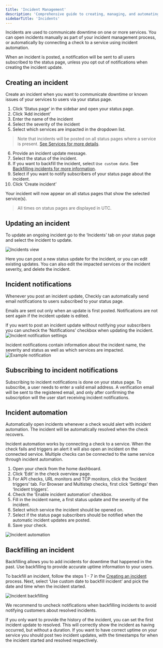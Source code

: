 ```yaml
---
title: 'Incident Management'
description: 'Comprehensive guide to creating, managing, and automating incidents on Checkly status pages including subscriber notifications and backfilling capabilities.'
sidebarTitle: 'Incidents'
---
```


Incidents are used to communicate downtime on one or more services. You can open incidents manually as part of your incident management process, or automatically by connecting a check to a service using incident automation. 

When an incident is posted, a notification will be sent to all users subscribed to the status page, unless you opt out of notifications when creating the incident update.

## Creating an incident

Create an incident when you want to communicate downtime or known issues of your services to users via your status page.

1. Click ‘Status page’ in the sidebar and open your status page.
2. Click ‘Add incident’
3. Enter the name of the incident
4. Select the severity of the incident
5. Select which services are impacted in the dropdown list.

> Note that incidents will be posted on all status pages where a service is present. [See Services for more details](/communicate/status-pages/overview#services).

6. Provide an incident update message.
7. Select the status of the incident.
8. If you want to backfill the incident, select `Use custom date`. See [Backfilling incidents for more information](/communicate/status-pages/incidents#backfilling-an-incident).
9. Select if you want to notify subscribers of your status page about the incident.
10. Click ‘Create incident’

Your incident will now appear on all status pages that show the selected service(s).

> All times on status pages are displayed in UTC.


## Updating an incident

To update an ongoing incident go to the ‘Incidents’ tab on your status page and select the incident to update.

![Incidents view](/images/docs/images/status-pages/status-pages-incidents-1.png)


Here you can post a new status update for the incident, or you can edit existing updates. You can also edit the impacted services or the incident severity, and delete the incident.

## Incident notifications

Whenever you post an incident update, Checkly can automatically send email notifications to users subscribed to your status page.

Emails are sent out only when an update is first posted. Notifications are not sent again if the incident update is edited.

If you want to post an incident update without notifying your subscribers you can uncheck the ‘Notifications’ checkbox when updating the incident.
![Incident notification settings](/images/docs/images/status-pages/status-pages-notifications-2.png)


Incident notifications contain information about the incident name, the severity and status as well as which services are impacted.
![Example notification](/images/docs/images/status-pages/status-pages-notifications-1.png)


## Subscribing to incident notifications

Subscribing to incident notifications is done on your status page. To subscribe, a user needs to enter a valid email address. A verification email will be sent to the registered email, and only after confirming the subscription will the user start receiving incident notifications.

## Incident automation

Automatically open incidents whenever a check would alert with incident automation. The incident will be automatically resolved when the check recovers.

Incident automation works by connecting a check to a service. When the check fails and triggers an alert it will also open an incident on the connected service. Multiple checks can be connected to the same service through incident automation.

1. Open your check from the home dashboard.
2. Click ‘Edit’ in the check overview page.
3. For API checks, URL monitors and TCP monitors, click the ‘Incident triggers’ tab. For Browser and Multistep checks, first click ‘Settings’ then ‘Incident triggers’.
4. Check the ‘Enable incident automation’ checkbox.
5. Fill in the incident name, a first status update and the severity of the incident.
6. Select which service the incident should be opened on.
7. Select if the status page subscribers should be notified when the automatic incident updates are posted.
8. Save your check.

![Incident automation](/images/docs/images/status-pages/status-pages-incident-automation-1.png)

## Backfilling an incident

Backfilling allows you to add incidents for downtime that happened in the past. Use backfilling to provide accurate uptime information to your users.

To backfill an incident, follow the steps 1 - 7 in the [Creating an incident](/communicate/status-pages/incidents#creating-an-incident) process. Next, select ‘Use custom date to backfill incident’ and pick the date and time when the incident started.

![Incident backfilling](/images/docs/images/status-pages/status-pages-backfilling-1.png)


We recommend to uncheck notifications when backfilling incidents to avoid notifying customers about resolved incidents.

If you only want to provide the history of the incident, you can set the first incident update to resolved. This will correctly show the incident as having occurred, but without a duration. If you want to have correct uptime on your service you should post two incident updates, with the timestamps for when the incident started and resolved respectively.